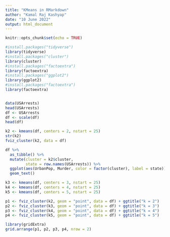 ---
title: "KMeans in RMarkdown"
author: "Kamal Raj Kashyap"
date: "10 June 2022"
output: html_document
---

```{r setup, include=FALSE}
knitr::opts_chunk$set(echo = TRUE)
```

```{r}
#install.packages("tidyverse")
library(tidyverse)
#install.packages("cluster")
library(cluster)
#install.packages("factoextra")
library(factoextra)
#install.packages("ggplot2")
library(ggplot2)
#install.packages("factoextra")
library(factoextra)


data(USArrests)
head(USArrests)
df <- USArrests
df <- scale(df)
head(df)
```
```{r}
k2 <- kmeans(df, centers = 2, nstart = 25)
str(k2)
fviz_cluster(k2, data = df)
```
```{r}
df %>%
  as_tibble() %>%
  mutate(cluster = k2$cluster,
         state = row.names(USArrests)) %>%
  ggplot(aes(UrbanPop, Murder, color = factor(cluster), label = state)) +
  geom_text()
```
```{r}
k3 <- kmeans(df, centers = 3, nstart = 25)
k4 <- kmeans(df, centers = 4, nstart = 25)
k5 <- kmeans(df, centers = 5, nstart = 25)

p1 <- fviz_cluster(k2, geom = "point", data = df) + ggtitle("k = 2")
p2 <- fviz_cluster(k3, geom = "point", data = df) + ggtitle("k = 3")
p3 <- fviz_cluster(k4, geom = "point", data = df) + ggtitle("k = 4")
p4 <- fviz_cluster(k5, geom = "point", data = df) + ggtitle("k = 5")
```

```{r}
library(gridExtra)
grid.arrange(p1, p2, p3, p4, nrow = 2)
```

